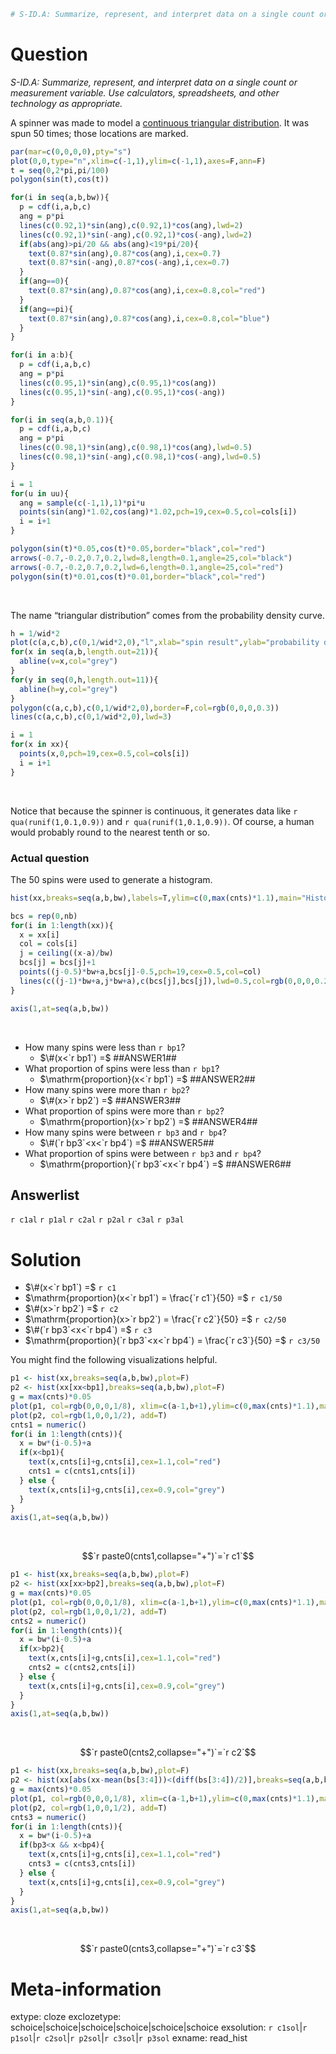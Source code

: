 ```r
# S-ID.A: Summarize, represent, and interpret data on a single count or measurement variable. Use calculators, spreadsheets, and other technology as appropriate.


```

Question
========

*S-ID.A: Summarize, represent, and interpret data on a single count or measurement variable. Use calculators, spreadsheets, and other technology as appropriate.*

A spinner was made to model a [continuous triangular distribution](https://en.wikipedia.org/wiki/Triangular_distribution). It was spun 50 times; those locations are marked.

```r
par(mar=c(0,0,0,0),pty="s")
plot(0,0,type="n",xlim=c(-1,1),ylim=c(-1,1),axes=F,ann=F)
t = seq(0,2*pi,pi/100)
polygon(sin(t),cos(t))

for(i in seq(a,b,bw)){
  p = cdf(i,a,b,c)
  ang = p*pi
  lines(c(0.92,1)*sin(ang),c(0.92,1)*cos(ang),lwd=2)
  lines(c(0.92,1)*sin(-ang),c(0.92,1)*cos(-ang),lwd=2)
  if(abs(ang)>pi/20 && abs(ang)<19*pi/20){
    text(0.87*sin(ang),0.87*cos(ang),i,cex=0.7)
    text(0.87*sin(-ang),0.87*cos(-ang),i,cex=0.7)
  }
  if(ang==0){
    text(0.87*sin(ang),0.87*cos(ang),i,cex=0.8,col="red")
  }
  if(ang==pi){
    text(0.87*sin(ang),0.87*cos(ang),i,cex=0.8,col="blue")
  }
}

for(i in a:b){
  p = cdf(i,a,b,c)
  ang = p*pi
  lines(c(0.95,1)*sin(ang),c(0.95,1)*cos(ang))
  lines(c(0.95,1)*sin(-ang),c(0.95,1)*cos(-ang))
}

for(i in seq(a,b,0.1)){
  p = cdf(i,a,b,c)
  ang = p*pi
  lines(c(0.98,1)*sin(ang),c(0.98,1)*cos(ang),lwd=0.5)
  lines(c(0.98,1)*sin(-ang),c(0.98,1)*cos(-ang),lwd=0.5)
}

i = 1
for(u in uu){
  ang = sample(c(-1,1),1)*pi*u
  points(sin(ang)*1.02,cos(ang)*1.02,pch=19,cex=0.5,col=cols[i])
  i = i+1
}

polygon(sin(t)*0.05,cos(t)*0.05,border="black",col="red")
arrows(-0.7,-0.2,0.7,0.2,lwd=8,length=0.1,angle=25,col="black")
arrows(-0.7,-0.2,0.7,0.2,lwd=6,length=0.1,angle=25,col="red")
polygon(sin(t)*0.01,cos(t)*0.01,border="black",col="red")
```
\

The name "triangular distribution" comes from the probability density curve.


```r
h = 1/wid*2
plot(c(a,c,b),c(0,1/wid*2,0),"l",xlab="spin result",ylab="probability density",lwd=2,main="Triangular Density")
for(x in seq(a,b,length.out=21)){
  abline(v=x,col="grey")
}
for(y in seq(0,h,length.out=11)){
  abline(h=y,col="grey")
}
polygon(c(a,c,b),c(0,1/wid*2,0),border=F,col=rgb(0,0,0,0.3))
lines(c(a,c,b),c(0,1/wid*2,0),lwd=3)

i = 1
for(x in xx){
  points(x,0,pch=19,cex=0.5,col=cols[i])
  i = i+1
}

```
\

Notice that because the spinner is continuous, it generates data like `r qua(runif(1,0.1,0.9))` and `r qua(runif(1,0.1,0.9))`. Of course, a human would probably round to the nearest tenth or so.

### Actual question

The 50 spins were used to generate a histogram.

```r
hist(xx,breaks=seq(a,b,bw),labels=T,ylim=c(0,max(cnts)*1.1),main="Histogram of 50 spins",xlab="spin result",xaxt = "n",xlim=c(a-1,b+1))

bcs = rep(0,nb)
for(i in 1:length(xx)){
  x = xx[i]
  col = cols[i]
  j = ceiling((x-a)/bw)
  bcs[j] = bcs[j]+1
  points((j-0.5)*bw+a,bcs[j]-0.5,pch=19,cex=0.5,col=col)
  lines(c((j-1)*bw+a,j*bw+a),c(bcs[j],bcs[j]),lwd=0.5,col=rgb(0,0,0,0.2))
}

axis(1,at=seq(a,b,bw))
```
\

* How many spins were less than `r bp1`?
  * $\#(x<`r bp1`) =$ ##ANSWER1##
* What proportion of spins were less than `r bp1`?
  * $\mathrm{proportion}(x<`r bp1`) =$ ##ANSWER2##
* How many spins were more than `r bp2`?
  * $\#(x>`r bp2`) =$ ##ANSWER3##
* What proportion of spins were more than `r bp2`?
  * $\mathrm{proportion}(x>`r bp2`) =$ ##ANSWER4##
* How many spins were between `r bp3` and `r bp4`?
  * $\#(`r bp3`<x<`r bp4`) =$ ##ANSWER5##
* What proportion of spins were between `r bp3` and `r bp4`?
  * $\mathrm{proportion}(`r bp3`<x<`r bp4`) =$ ##ANSWER6##

Answerlist
--------

`r c1al`
`r p1al`
`r c2al`
`r p2al`
`r c3al`
`r p3al`


Solution
========

* $\#(x<`r bp1`) =$ `r c1`
* $\mathrm{proportion}(x<`r bp1`) = \frac{`r c1`}{50} =$ `r c1/50`
* $\#(x>`r bp2`) =$ `r c2`
* $\mathrm{proportion}(x>`r bp2`) = \frac{`r c2`}{50} =$ `r c2/50`
* $\#(`r bp3`<x<`r bp4`) =$ `r c3`
* $\mathrm{proportion}(`r bp3`<x<`r bp4`) = \frac{`r c3`}{50} =$ `r c3/50`

You might find the following visualizations helpful.

```r
p1 <- hist(xx,breaks=seq(a,b,bw),plot=F)                    
p2 <- hist(xx[xx<bp1],breaks=seq(a,b,bw),plot=F)
g = max(cnts)*0.05
plot(p1, col=rgb(0,0,0,1/8), xlim=c(a-1,b+1),ylim=c(0,max(cnts)*1.1),main=paste0("Spins less than ",bp1," are highlighted"),xlab="spin result",xaxt = "n")
plot(p2, col=rgb(1,0,0,1/2), add=T)
cnts1 = numeric()
for(i in 1:length(cnts)){
  x = bw*(i-0.5)+a
  if(x<bp1){
    text(x,cnts[i]+g,cnts[i],cex=1.1,col="red")
    cnts1 = c(cnts1,cnts[i])
  } else {
    text(x,cnts[i]+g,cnts[i],cex=0.9,col="grey")
  }
}
axis(1,at=seq(a,b,bw))
```
\

$$`r paste0(cnts1,collapse="+")`=`r c1`$$

```r
p1 <- hist(xx,breaks=seq(a,b,bw),plot=F)                    
p2 <- hist(xx[xx>bp2],breaks=seq(a,b,bw),plot=F)
g = max(cnts)*0.05
plot(p1, col=rgb(0,0,0,1/8), xlim=c(a-1,b+1),ylim=c(0,max(cnts)*1.1),main=paste0("Spins more than ",bp2," are highlighted"),xlab="spin result",xaxt = "n")
plot(p2, col=rgb(1,0,0,1/2), add=T)
cnts2 = numeric()
for(i in 1:length(cnts)){
  x = bw*(i-0.5)+a
  if(x>bp2){
    text(x,cnts[i]+g,cnts[i],cex=1.1,col="red")
    cnts2 = c(cnts2,cnts[i])
  } else {
    text(x,cnts[i]+g,cnts[i],cex=0.9,col="grey")
  }
}
axis(1,at=seq(a,b,bw))
```
\

$$`r paste0(cnts2,collapse="+")`=`r c2`$$

```r
p1 <- hist(xx,breaks=seq(a,b,bw),plot=F)                    
p2 <- hist(xx[abs(xx-mean(bs[3:4]))<(diff(bs[3:4])/2)],breaks=seq(a,b,bw),plot=F)
g = max(cnts)*0.05
plot(p1, col=rgb(0,0,0,1/8), xlim=c(a-1,b+1),ylim=c(0,max(cnts)*1.1),main=paste0("Spins between ",bp3," and ",bp4," are highlighted"),xlab="spin result",xaxt = "n")
plot(p2, col=rgb(1,0,0,1/2), add=T)
cnts3 = numeric()
for(i in 1:length(cnts)){
  x = bw*(i-0.5)+a
  if(bp3<x && x<bp4){
    text(x,cnts[i]+g,cnts[i],cex=1.1,col="red")
    cnts3 = c(cnts3,cnts[i])
  } else {
    text(x,cnts[i]+g,cnts[i],cex=0.9,col="grey")
  }
}
axis(1,at=seq(a,b,bw))
```
\

$$`r paste0(cnts3,collapse="+")`=`r c3`$$



Meta-information
================
extype: cloze
exclozetype: schoice|schoice|schoice|schoice|schoice|schoice
exsolution: `r c1sol`|`r p1sol`|`r c2sol`|`r p2sol`|`r c3sol`|`r p3sol`
exname: read_hist